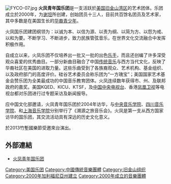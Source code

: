 [[File:FYCO-07.jpg|right]]
'''火凤青年国乐团'''是一支活跃於[[美国|美国]][[旧金山湾区|旧金山湾区]]的艺术团体。乐团成立於2000年，为[[谢坦|谢坦]]所创建，创始团员十三人，目前共百馀名团员及艺术家，其中多数是在美国生长的[[华裔|华裔]][[青少年|青少年]]。

火凤国乐团建团纲领为：以诚为本、以信为源、以责为纲、以简为方、以怨为戒、以和为要。不断学习、不断进步，致力民族管弦音乐，在世界文化交流融合中发挥积极作用。

自成立以来，火凤乐团不仅培养出一批又一批的出色[[乐手|乐手]]，而且还创编了许多深受观众喜爱的优秀曲目。一部分新曲目融合了中国[[传统音乐|传统音乐]]与西方当代文化，反映了华裔社区在美国的进取力量。这些乐曲受到了各族裔观众、艺术机构、基金组织、以及政府部门的高度评价。硅谷艺术委员会称乐团为“一方瑰宝”；美国国家艺术基金会赞乐团为全美最成功的中国音乐教育团体。火凤连续数年获得市、州、及联邦政府的嘉奖。美国KQED、KICU、KTSF，及[[中国中央电视台|中国中央电视台]]、香港[[凤凰卫视|凤凰卫视]]等电视台都对乐团进行过专题采访及新闻报导。

应中国文化部邀请，火凤青年国乐团於2004年访华，与[[中央音乐学院|中央音乐学院]]、[[四川音乐学院|四川音乐学院]]、和[[上海音乐学院|上海音乐学院]]分别举行了《溯源之旅音乐会》。火凤是第一支从西方国家访华的国乐团，其交流活动具有深远的历史文化意义。

於2013竹塹國樂節受邀來台演出。

==外部連結==
*[http://www.fyco.org/ 火凤青年国乐团] {{Wayback|url=http://www.fyco.org/ |date=20080215104654 }}

{{中乐团}}

[[Category:美国乐团|Category:美国乐团]]
[[Category:中國傳統音樂團體|Category:中國傳統音樂團體]]
[[Category:旧金山组织|Category:旧金山组织]]
[[Category:2000年加利福尼亞州建立|Category:2000年加利福尼亞州建立]]
[[Category:2000年成立的音樂團體|Category:2000年成立的音樂團體]]